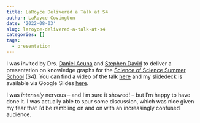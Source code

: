 ```yaml
---
title: LaRoyce Delivered a Talk at S4
author: LaRoyce Covington
date: '2022-08-03'
slug: laroyce-delivered-a-talk-at-s4
categories: []
tags:
  - presentation
---
```


I was invited by Drs. [Daniel Acuna](https://acuna.io/) and [Stephen David](https://www.ohsu.edu/people/stephen-v-david-phd) to deliver a presentation on knowledge graphs for the [Science of Science Summer School](https://s4.scienceofscience.org/) (S4).  You can find a video of the talk [here](https://www.youtube.com/watch?v=2NPAOAFNxfc) and my slidedeck is available via Google Slides [here](https://docs.google.com/presentation/d/1YFIrRg5XUF4qg2Sjhq03gXs_romCxD1NrnYyW3cvNN4/edit?usp=sharing).  

I was *intensely* nervous -- and I'm sure it showed! -- but I'm happy to have done it.  I was actually able to spur some discussion, which was nice given my fear that I'd be rambling on and on with an increasingly confused audience.
